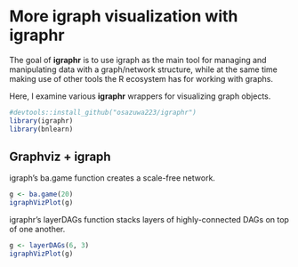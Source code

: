 <!--
  %\VignetteIndexEntry{More igraph visualization with igraphr}
  %\VignetteEngine{knitr::rmarkdown}
  \usepackage[utf8]{inputenc}
-->

# More igraph visualization with igraphr

The goal of **igraphr** is to use igraph as the main tool for managing and manipulating data with a graph/network structure, while at the same time making use of other tools the R ecosystem has for working with graphs.  

Here, I examine various **igraphr** wrappers for visualizing graph objects. 

```r
#devtools::install_github("osazuwa223/igraphr")
library(igraphr)
library(bnlearn)
```

## Graphviz + igraph

igraph's ba.game function creates a scale-free network.

```r
g <- ba.game(20)
igraphVizPlot(g)
```

igraphr's layerDAGs function stacks layers of highly-connected DAGs on top of one another.

```r
g <- layerDAGs(6, 3)
igraphVizPlot(g)
```
